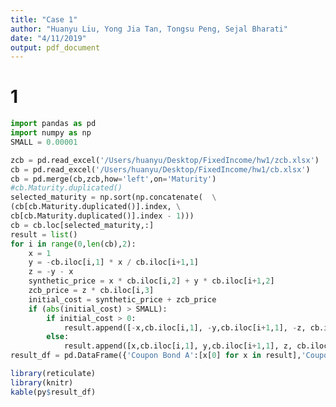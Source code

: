 ```yaml
---
title: "Case 1"
author: "Huanyu Liu, Yong Jia Tan, Tongsu Peng, Sejal Bharati"
date: "4/11/2019"
output: pdf_document
---
```


# 1

```python
import pandas as pd
import numpy as np
SMALL = 0.00001

zcb = pd.read_excel('/Users/huanyu/Desktop/FixedIncome/hw1/zcb.xlsx')
cb = pd.read_excel('/Users/huanyu/Desktop/FixedIncome/hw1/cb.xlsx')
cb = pd.merge(cb,zcb,how='left',on='Maturity')
#cb.Maturity.duplicated()
selected_maturity = np.sort(np.concatenate(  \
(cb[cb.Maturity.duplicated()].index, \
cb[cb.Maturity.duplicated()].index - 1)))
cb = cb.loc[selected_maturity,:]
result = list()
for i in range(0,len(cb),2):
    x = 1
    y = -cb.iloc[i,1] * x / cb.iloc[i+1,1]
    z = -y - x
    synthetic_price = x * cb.iloc[i,2] + y * cb.iloc[i+1,2]
    zcb_price = z * cb.iloc[i,3]
    initial_cost = synthetic_price + zcb_price
    if (abs(initial_cost) > SMALL):
        if initial_cost > 0:
            result.append([-x,cb.iloc[i,1], -y,cb.iloc[i+1,1], -z, cb.iloc[i, 0],initial_cost])
        else:
            result.append([x,cb.iloc[i,1], y,cb.iloc[i+1,1], z, cb.iloc[i, 0],initial_cost])
result_df = pd.DataFrame({'Coupon Bond A':[x[0] for x in result],'Coupon A':[x[1] for x in result],'Coupon Bond B':[x[2] for x in result],'Coupon B':[x[3] for x in result],'Zero Coupon Bond':[x[4] for x in result],'Maturity':[x[5] for x in result],'Arbitrage Profit':[x[6] for x in result]})
```
```r
library(reticulate)
library(knitr)
kable(py$result_df)
```
